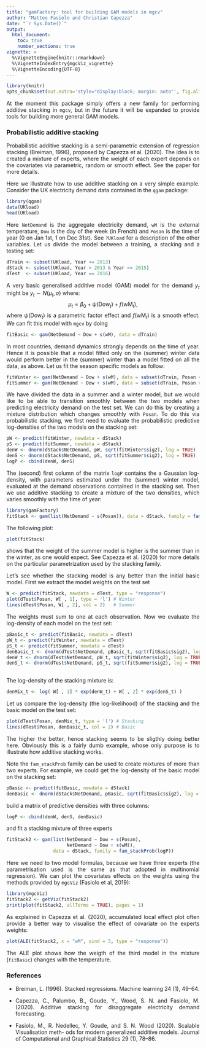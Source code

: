 ```yaml
---
title: "gamFactory: tool for building GAM models in mgcv"
author: "Matteo Fasiolo and Christian Capezza"
date: "`r Sys.Date()`"
output: 
  html_document:
    toc: true
    number_sections: true
vignette: >
  %\VignetteEngine{knitr::rmarkdown}
  %\VignetteIndexEntry{mgcViz_vignette}
  %\VignetteEncoding{UTF-8}
---
```


<style>
body {
text-align: justify}
</style>

```r
library(knitr)
opts_chunk$set(out.extra='style="display:block; margin: auto"', fig.align="center", tidy=FALSE)
```

At the moment this package simply offers a new family for performing additive stacking in `mgcv`,
but in the future it will be expanded to provide tools for building more general GAM models.

### Probabilistic additive stacking

Probabilistic additive stacking is a semi-parametric extension of regression stacking (Breiman, 1996), proposed by Capezza et al. (2020). The idea is to created a mixture of experts, where the weight of each expert depends on the covariates via parametric, random or smooth effect. See the paper for more details.

Here we illustrate how to use additive stacking on a very simple example. Consider the UK electricity demand data contained in the `qgam` package:
```r
library(qgam)
data(UKload)
head(UKload)
```
Here `NetDemand` is the aggregate electricity demand, `wM` is the external temperature, `Dow` is the day of the week (in French) and `Posan` is the time of year (0 on Jan 1st, 1 on Dec 31st). See `?UKload` for a description of the other variables. Let us divide the model between a training, a stacking and a testing set:
```r
dTrain <- subset(UKload, Year <= 2013)
dStack <- subset(UKload, Year > 2013 & Year <= 2015)
dTest  <- subset(UKload, Year == 2016)
```
A very basic generalised additive model (GAM) model for the demand $y_t$ might be $y_t \sim N(\mu_t,\sigma)$ where:
$$
\mu_t = \beta_0 + \psi(\text{Dow}_t) + f(\text{wM}_t),
$$
where $\psi(\text{Dow}_t)$ is a parametric factor effect and $f(\text{wM}_t)$ is a smooth effect. We can fit this model with `mgcv` by doing
```r
fitBasic <- gam(NetDemand ~ Dow + s(wM), data = dTrain)
```

In most countries, demand dynamics strongly depends on the time of year. Hence it is possible that a model fitted only on the (summer) winter data would perform better in the (summer) winter than a model fitted on all the data, as above. Let us fit the season specific models as follow:
```r
fitWinter <- gam(NetDemand ~ Dow + s(wM), data = subset(dTrain, Posan < 0.25 | Posan > 0.75))
fitSummer <- gam(NetDemand ~ Dow + s(wM), data = subset(dTrain, Posan >= 0.25 & Posan <= 0.75))
```
We have divided the data in a summer and a winter model, but we would like to be able to transition smoothly between the two models when predicting electricity demand on the test set. We can do this by creating a mixture distribution which changes smoothly with `Posan`. To do this via probabilistic stacking, we first need to evaluate the probabilistic predictive log-densities of the two models on the stacking set:
```r
pW <- predict(fitWinter, newdata = dStack)
pS <- predict(fitSummer, newdata = dStack)
denW <- dnorm(dStack$NetDemand, pW, sqrt(fitWinter$sig2), log = TRUE)
denS <- dnorm(dStack$NetDemand, pS, sqrt(fitSummer$sig2), log = TRUE)
logP <- cbind(denW, denS)
```
The (second) first column of the matrix `logP` contains the a Gaussian log-density, with parameters estimated under the (summer) winter model, evaluated at the demand observations contained in the stacking set. Then we use additive stacking to create a mixture of the two densities, which varies smoothly with the time of year:
```r
library(gamFactory)
fitStack <- gam(list(NetDemand ~ s(Posan)), data = dStack, family = fam_stackProb(logP))
```

The following plot:
```r
plot(fitStack)
```
shows that the weight of the summer model is higher is the summer than in the winter, as one would expect. See Capezza et al. (2020) for more details on the particular parametrization used by the stacking family. 

Let's see whether the stacking model is any better than the initial basic model. First we extract the model weights on the test set
```r
W <- predict(fitStack, newdata = dTest, type = "response")
plot(dTest$Posan, W[ , 1], type = 'l') # Winter
lines(dTest$Posan, W[ , 2], col = 2)   # Summer
```
The weights must sum to one at each observation. Now we evaluate the log-density of each model on the test set:
```r
pBasic_t <- predict(fitBasic, newdata = dTest)
pW_t <- predict(fitWinter, newdata = dTest)
pS_t <- predict(fitSummer, newdata = dTest)
denBasic_t <- dnorm(dTest$NetDemand, pBasic_t, sqrt(fitBasic$sig2), log = TRUE)
denW_t <- dnorm(dTest$NetDemand, pW_t, sqrt(fitWinter$sig2), log = TRUE)
denS_t <- dnorm(dTest$NetDemand, pS_t, sqrt(fitSummer$sig2), log = TRUE)
  
```
The log-density of the stacking mixture is:
```r
denMix_t <- log( W[ , 1] * exp(denW_t) + W[ , 2] * exp(denS_t) )
```
Let us compare the log-density (the log-likelihood) of the stacking and the basic model on the test set: 
```r
plot(dTest$Posan, denMix_t, type = 'l') # Stacking
lines(dTest$Posan, denBasic_t, col = 2) # Basic
```
The higher the better, hence stacking seems to be sligthly doing better here. Obviously this is a fairly dumb example, whose only purpose is to illustrate how additive stacking works. 

Note the `fam_stackProb` family can be used to create mixtures of more than two experts. For example, we could get the log-density of the basic model on the stacking set:
```r
pBasic <- predict(fitBasic, newdata = dStack)
denBasic <- dnorm(dStack$NetDemand, pBasic, sqrt(fitBasic$sig2), log = TRUE)
```
build a matrix of predictive densities with three columns:
```r
logP <- cbind(denW, denS, denBasic)
```
and fit a stacking mixture of three experts
```r
fitStack2 <- gam(list(NetDemand ~ Dow + s(Posan),
                      NetDemand ~ Dow + s(wM)), 
                 data = dStack, family = fam_stackProb(logP))
```
Here we need to two model formulas, because we have three experts (the parametrisation used is the same as that adopted in multinomial regression). We can plot the covariates effects on the weights using the methods provided by `mgcViz` (Fasiolo et al, 2019):
```r
library(mgcViz)
fitStack2 <- getViz(fitStack2)
print(plot(fitStack2, allTerms = TRUE), pages = 1)
```
As explained in Capezza et al. (2020), accumulated local effect plot often provide a better way to visualise the effect of covariate on the experts weights:
```r
plot(ALE(fitStack2, x = "wM", oind = 3, type = "response"))
```
The ALE plot shows how the weigth of the third model in the mixture (`fitBasic`) changes with the temperature.


### References

   - Breiman, L. (1996). Stacked regressions. Machine learning 24 (1), 49–64.

   - Capezza, C., Palumbo, B., Goude, Y., Wood, S. N. and Fasiolo, M. (2020). Additive stacking for disaggregate electricity demand forecasting.
   
   - Fasiolo, M., R. Nedellec, Y. Goude, and S. N. Wood (2020). Scalable Visualisation meth-
ods for modern generalized additive models. Journal of Computational and Graphical
Statistics 29 (1), 78–86.




